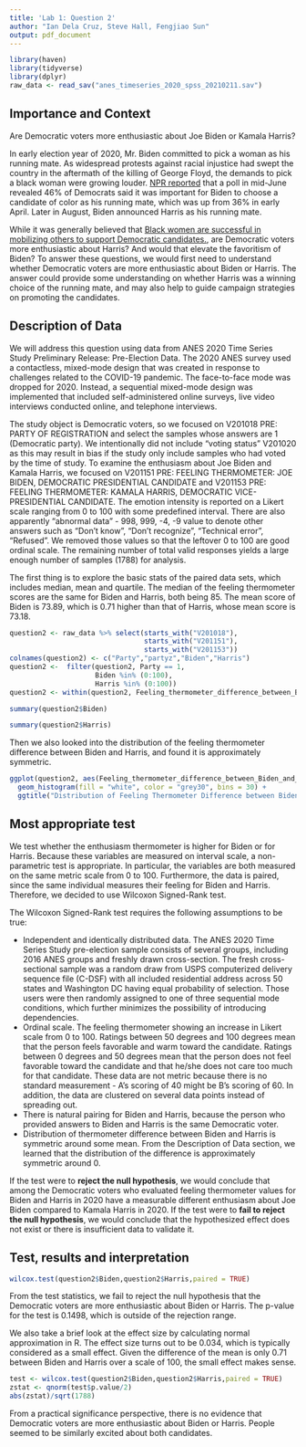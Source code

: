 ```yaml
---
title: 'Lab 1: Question 2'
author: "Ian Dela Cruz, Steve Hall, Fengjiao Sun"
output: pdf_document
---
```


```r
library(haven)
library(tidyverse)
library(dplyr)
raw_data <- read_sav("anes_timeseries_2020_spss_20210211.sav")
```

## Importance and Context
Are Democratic voters more enthusiastic about Joe Biden or Kamala Harris?

In early election year of 2020, Mr. Biden committed to pick a woman as his running mate. As widespread protests against racial injustice had swept the country in the aftermath of the killing of George Floyd, the demands to pick a black woman were growing louder. [NPR reported][1] that a poll in mid-June revealed 46% of Democrats said it was important for Biden to choose a candidate of color as his running mate, which was up from 36% in early April. Later in August, Biden announced Harris as his running mate.

While it was generally believed that [Black women are successful in mobilizing others to support Democratic candidates.][2], are Democratic voters more enthusiastic about Harris? And would that elevate the favoritism of Biden? To answer these questions, we would first need to understand whether Democratic voters are more enthusiastic about Biden or Harris. The answer could provide some understanding on whether Harris was a winning choice of the running mate, and may also help to guide campaign strategies on promoting the candidates.

[1]:<https://www.npr.org/2020/06/12/875000650/pressure-grows-on-joe-biden-to-pick-a-black-woman-as-his-running-mate>
[2]:<https://news.northwestern.edu/stories/2020/08/kamala-harris-vice-president/>

## Description of Data
We will address this question using data from ANES 2020 Time Series Study Preliminary Release: Pre-Election Data. The 2020 ANES survey used a contactless, mixed-mode design that was created in response to challenges related to the COVID-19 pandemic. The face-to-face mode was dropped for 2020. Instead, a sequential mixed-mode design was implemented that included self-administered online surveys, live video interviews conducted online, and telephone interviews.

The study object is Democratic voters, so we focused on V201018 PRE: PARTY OF REGISTRATION and select the samples whose answers are 1 (Democratic party). We intentionally did not include “voting status” V201020 as this may result in bias if the study only include samples who had voted by the time of study.
To examine the enthusiasm about Joe Biden and Kamala Harris, we focused on V201151 PRE: FEELING THERMOMETER: JOE BIDEN, DEMOCRATIC PRESIDENTIAL CANDIDATE and V201153 PRE: FEELING THERMOMETER: KAMALA HARRIS, DEMOCRATIC VICE-PRESIDENTIAL CANDIDATE. The emotion intensity is reported on a Likert scale ranging from 0 to 100 with some predefined interval. There are also apparently "abnormal data" - 998, 999, -4, -9 value to denote other answers such as "Don't know", "Don't recognize", "Technical error", "Refused". We removed those values so that the leftover 0 to 100 are good ordinal scale.
The remaining number of total valid responses yields a large enough number of samples (1788) for analysis.

The first thing is to explore the basic stats of the paired data sets, which includes median, mean and quartile. The median of the feeling thermometer scores are the same for Biden and Harris, both being 85. The mean score of Biden is 73.89, which is 0.71 higher than that of Harris, whose mean score is 73.18.
```r
question2 <- raw_data %>% select(starts_with("V201018"), 
                                 starts_with("V201151"),
                                 starts_with("V201153"))
colnames(question2) <- c("Party","partyz","Biden","Harris")
question2 <-  filter(question2, Party == 1, 
                     Biden %in% (0:100), 
                     Harris %in% (0:100)) 
question2 <- within(question2, Feeling_thermometer_difference_between_Biden_and_Harris <- Biden - Harris)
```

```r
summary(question2$Biden)
```

```r
summary(question2$Harris)
```

Then we also looked into the distribution of the feeling thermometer difference between Biden and Harris, and found it is approximately symmetric.
```r
ggplot(question2, aes(Feeling_thermometer_difference_between_Biden_and_Harris)) +
  geom_histogram(fill = "white", color = "grey30", bins = 30) +
  ggtitle("Distribution of Feeling Thermometer Difference between Biden and Harris")
```

## Most appropriate test 
We test whether the enthusiasm thermometer is higher for Biden or for Harris. Because these variables are measured on interval scale, a non-parametric test is appropriate. In particular, the variables are both measured on the same metric scale from 0 to 100. Furthermore, the data is paired, since the same individual measures their feeling for Biden and Harris. Therefore, we decided to use Wilcoxon Signed-Rank test.

The Wilcoxon Signed-Rank test requires the following assumptions to be true:

* Independent and identically distributed data. The ANES 2020 Time Series Study pre-election sample consists of several groups, including 2016 ANES groups and freshly drawn cross-section. The fresh cross-sectional sample was a random draw from USPS computerized delivery sequence file (C-DSF) with all included residential address across 50 states and Washington DC having equal probability of selection. Those users were then randomly assigned to one of three sequential mode conditions, which further minimizes the possibility of introducing dependencies. 
* Ordinal scale. The feeling thermometer showing an increase in Likert scale from 0 to 100. Ratings between 50 degrees and 100 degrees mean that the person feels favorable and warm toward the candidate. Ratings between 0 degrees and 50 degrees mean that the person does not feel favorable toward the candidate and that he/she does not care too much for that candidate. These data are not metric because there is no standard measurement - A's scoring of 40 might be B's scoring of 60. In addition, the data are clustered on several data points instead of spreading out.
* There is natural pairing for Biden and Harris, because the person who provided answers to Biden and Harris is the same Democratic voter.
* Distribution of thermometer difference between Biden and Harris is symmetric around some mean. From the Description of Data section, we learned that the distribution of the difference is approximately symmetric around 0.

If the test were to **reject the null hypothesis**, we would conclude that among the Democratic voters who evaluated feeling thermometer values for Biden and Harris in 2020 have a measurable different enthusiasm about Joe Biden compared to Kamala Harris in 2020. If the test were to **fail to reject the null hypothesis**, we would conclude that the hypothesized effect does not exist or there is insufficient data to validate it.

## Test, results and interpretation

```r
wilcox.test(question2$Biden,question2$Harris,paired = TRUE)
```

From the test statistics, we fail to reject the null hypothesis that the Democratic voters are more enthusiastic about Biden or Harris. The p-value for the test is 0.1498, which is outside of the rejection range. 

We also take a brief look at the effect size by calculating normal approximation in R. The effect size turns out to be 0.034, which is typically considered as a small effect. Given the difference of the mean is only 0.71 between Biden and Harris over a scale of 100, the small effect makes sense.

```r
test <- wilcox.test(question2$Biden,question2$Harris,paired = TRUE)
zstat <- qnorm(test$p.value/2)
abs(zstat)/sqrt(1788)
```

From a practical significance perspective, there is no evidence that Democratic voters are more enthusiastic about Biden or Harris. People seemed to be similarly excited about both candidates.

